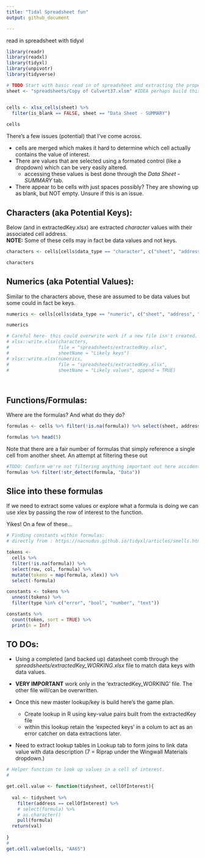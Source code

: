 ```yaml
---
title: "Tidal Spreadsheet fun"
output: github_document

---
```


read in spreadsheet with tidyxl

```r

library(readr)
library(readxl)
library(tidyxl)
library(unpivotr)
library(tidyverse)

```

```r

# TODO Start with basic read in of spreadsheet and extracting the proper cells.
sheet <- "spreadsheets/Copy of Culvert37.xlsm" #IDEA perhaps build this as a shiny gadget to allow for pushing onto the web for others?


cells <- xlsx_cells(sheet) %>% 
  filter(is_blank == FALSE, sheet == "Data Sheet - SUMMARY") 
  
cells

```
There's a few issues (potential) that I've come across.  

* cells are merged which makes it hard to determine which cell actually contains the value of interest.  
* There are values that are selected using a formated control (like a dropdown) which can be very easily altered.  
  + accessing these values is best done through the *Data Sheet - SUMMARY* tab.  
* There appear to be cells with just spaces possibly? They are showing up as blank, but NOT empty. Unsure if this is an issue.


## Characters (aka Potential Keys):
Below (and in extractedKey.xlsx) are extracted *character* values with their associated cell address.  
**NOTE:** Some of these cells may in fact be data values and not keys.  

```r
characters <- cells[cells$data_type == "character", c("sheet", "address", "character")]

characters
```

## Numerics (aka Potential Values):
Similar to the characters above, these are assumed to be data values but some could in fact be keys.  
```r
numerics <- cells[cells$data_type == "numeric", c("sheet", "address", "numeric")]

numerics
```

```r
# Careful here- this could overwrite work if a new file isn't created.
# xlsx::write.xlsx(characters, 
#                  file = "spreadsheets/extractedKey.xlsx", 
#                  sheetName = "Likely keys") 
# xlsx::write.xlsx(numerics, 
#                  file = "spreadsheets/extractedKey.xlsx", 
#                  sheetName = "Likely values", append = TRUE)

  
```

## Functions/Formulas:
Where are the formulas? And what do they do?

```r
formulas <- cells %>% filter(!is.na(formula)) %>% select(sheet, address, formula)

formulas %>% head(5)
```
Note that there are a fair number of formulas that simply reference a single cell from another sheet. An attempt at filtering these out
```r
#TODO: Confirm we're not filtering anything important out here accidently.
formulas %>% filter(!str_detect(formula, "Data"))


```


## Slice into these formulas
If we need to extract some values or explore what a formula is doing we can use xlex by passing the row of interest to the function.

Yikes! On a few of these...

```r

# Finding constants within formulas:
# directly from : https://nacnudus.github.io/tidyxl/articles/smells.html

tokens <-
  cells %>%
  filter(!is.na(formula)) %>%
  select(row, col, formula) %>%
  mutate(tokens = map(formula, xlex)) %>%
  select(-formula)

constants <- tokens %>% 
  unnest(tokens) %>% 
  filter(type %in% c("error", "bool", "number", "text"))

constants %>%
  count(token, sort = TRUE) %>%
  print(n = Inf)

```



## TO DOs:  
* Using a completed (and backed up) datasheet comb through the *spreadsheets/extractedKey_WORKING.xlsx* file to match data keys with data values.   

* **VERY IMPORTANT** work only in the 'extractedKey_WORKING' file. The other file will/can be overwritten.  

* Once this new master lookup/key is build here's the game plan.  
  + Create lookup in R using key-value pairs  built from the extractedKey file
  + within this lookup retain the 'expected keys' in a colum to act as an error catcher on data extractions later.  
* Need to extract lookup tables in Lookup tab to form joins to link data value with data description (7 = Riprap under the Wingwall Materials dropdown.)  


```r

# Helper function to look up values in a cell of interest.
# 

get.cell.value <- function(tidysheet, cellOfInterest){
  
  val <- tidysheet %>% 
    filter(address == cellOfInterest) %>% 
    # select(formula) %>% 
    # as.character()
    pull(formula)
  return(val)
  
}
#   
get.cell.value(cells, "AA65")


```



